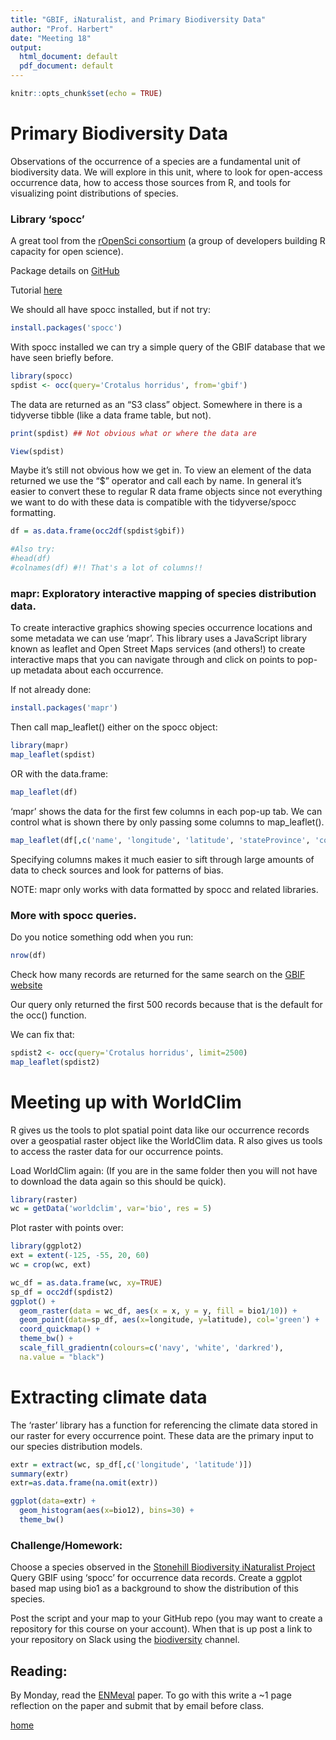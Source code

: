 ```yaml
---
title: "GBIF, iNaturalist, and Primary Biodiversity Data"
author: "Prof. Harbert"
date: "Meeting 18"
output:
  html_document: default
  pdf_document: default
---
```


```r
knitr::opts_chunk$set(echo = TRUE)
```

# Primary Biodiversity Data

Observations of the occurrence of a species are a fundamental unit of biodiversity data. We will explore in this unit, where to look for open-access occurrence data, how to access those sources from R, and tools for visualizing point distributions of species.

### Library 'spocc'

A great tool from the [rOpenSci consortium](https://ropensci.org/) (a group of developers building R capacity for open science).

Package details on [GitHub](https://github.com/ropensci/spocc)

Tutorial [here](https://ropensci.org/tutorials/spocc_tutorial/)

We should all have spocc installed, but if not try:

```r

install.packages('spocc')

```


With spocc installed we can try a simple query of the GBIF database that we have seen briefly before. 

```r
library(spocc)
spdist <- occ(query='Crotalus horridus', from='gbif')


```

The data are returned as an "S3 class" object. Somewhere in there is a tidyverse tibble (like a data frame table, but not).

```r
print(spdist) ## Not obvious what or where the data are
```

```r
View(spdist)
```

Maybe it's still not obvious how we get in. To view an element of the data returned we use the "$" operator and call each by name. In general it's easier to convert these to regular R data frame objects since not everything we want to do with these data is compatible with the tidyverse/spocc formatting.

```r

df = as.data.frame(occ2df(spdist$gbif))

#Also try:
#head(df)
#colnames(df) #!! That's a lot of columns!!

```


### mapr: Exploratory interactive mapping of species distribution data.

To create interactive graphics showing species occurrence locations and some metadata we can use 'mapr'. This library uses a JavaScript library known as leaflet and Open Street Maps services (and others!) to create interactive maps that you can navigate through and click on points to pop-up metadata about each occurrence.

If not already done:
```r
install.packages('mapr')
```

Then call map_leaflet() either on the spocc object:

```r
library(mapr)
map_leaflet(spdist)

```

OR with the data.frame:

```r
map_leaflet(df)
```


'mapr' shows the data for the first few columns in each pop-up tab. We can control what is shown there by only passing some columns to map_leaflet(). 

```r
map_leaflet(df[,c('name', 'longitude', 'latitude', 'stateProvince', 'country', 'year', 'occurrenceID')])
```

Specifying columns makes it much easier to sift through large amounts of data to check sources and look for patterns of bias.

NOTE: mapr only works with data formatted by spocc and related libraries.

### More with spocc queries.

Do you notice something odd when you run:

```r
nrow(df)
```

Check how many records are returned for the same search on the [GBIF website](https://www.gbif.org/species/5361872) 

Our query only returned the first 500 records because that is the default for the occ() function.

We can fix that:

```r
spdist2 <- occ(query='Crotalus horridus', limit=2500)
map_leaflet(spdist2)
```

# Meeting up with WorldClim

R gives us the tools to plot spatial point data like our occurrence records over a geospatial raster object like the WorldClim data. R also gives us tools to access the raster data for our occurrence points.

Load WorldClim again: (If you are in the same folder then you will not have to download the data again so this should be quick).

```r
library(raster)
wc = getData('worldclim', var='bio', res = 5)

```
Plot raster with points over:

```r
library(ggplot2)
ext = extent(-125, -55, 20, 60)
wc = crop(wc, ext)

wc_df = as.data.frame(wc, xy=TRUE)
sp_df = occ2df(spdist2)
ggplot() +
  geom_raster(data = wc_df, aes(x = x, y = y, fill = bio1/10)) +
  geom_point(data=sp_df, aes(x=longitude, y=latitude), col='green') +
  coord_quickmap() +
  theme_bw() + 
  scale_fill_gradientn(colours=c('navy', 'white', 'darkred'),
  na.value = "black")


```

# Extracting climate data

The 'raster' library has a function for referencing the climate data stored in our raster for every occurrence point. These data are the primary input to our species distribution models.

```r
extr = extract(wc, sp_df[,c('longitude', 'latitude')])
summary(extr)
extr=as.data.frame(na.omit(extr))

ggplot(data=extr) +
  geom_histogram(aes(x=bio12), bins=30) + 
  theme_bw()

```


### Challenge/Homework:

Choose a species observed in the [Stonehill Biodiversity iNaturalist Project](https://www.inaturalist.org/observations?project_id=stonehill-biodiversity) Query GBIF using 'spocc' for occurrence data records. Create a ggplot based map using bio1 as a background to show the distribution of this species.

Post the script and your map to your GitHub repo (you may want to create a repository for this course on your account). When that is up post a link to your repository on Slack using the [biodiversity](https://introbioinformatics.slack.com/archives/CQ5NRTR9R) channel. 

## Reading:

By Monday, read the [ENMeval](https://besjournals.onlinelibrary.wiley.com/doi/pdf/10.1111/2041-210X.12261) paper. To go with this write a ~1 page reflection on the paper and submit that by email before class.

[home](https://rsh249.github.io/bioinformatics)

